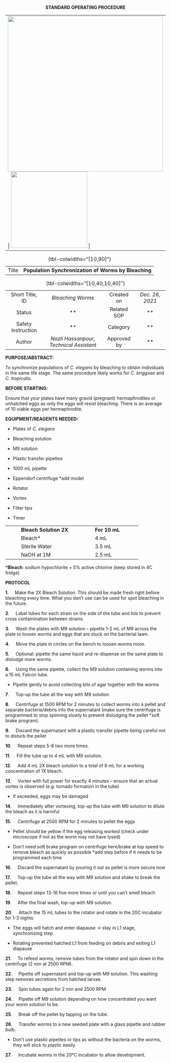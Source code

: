 <div align="center">

**STANDARD OPERATING PROCEDURE**

+------------------------------------------------+--------------------------------------+
| ![](MPI_AB_logo.png){width="487"}  | ![](UniKN_Logo.png){width="239"} |
+------------------------------------------------+--------------------------------------+

| | |
|---------:|:----------------------------:|
| Title   | **Population Synchronization of Worms by Bleaching** |
: {tbl-colwidths="[10,90]"}

| | | | |
|:----:|:----:|:----:|:----:|
| Short Title, ID | *Bleaching Worms* | Created on | *Dec. 26, 2021* |
| Status | ** | Related SOP | ** |
| Safety Instruction |**  | Category |** |
| Author | *Nazli Hassanpour, Technical Assistant* | Approved by | ** |
: {tbl-colwidths="[10,40,10,40]"}

<div align="left">
**PURPOSE/ABSTRACT:**

To synchronize populations of *C. elegans* by bleaching to obtain individuals in the same life stage. The same procedure likely works for *C.* *briggsae* and *C.* *tropicalis.*

**BEFORE STARTING:**

Ensure that your plates have many gravid (pregnant) hermaphrodites or unhatched eggs as only the eggs will resist bleaching. There is an average of 10 viable eggs per hermaphrodite.

**EQUIPMENT/REAGENTS NEEDED:**

-    Plates of *C. elegans*

-    Bleaching solution

-    M9 solution

-    Plastic transfer pipettes

-    1000 mL pipette

-    Eppendorf centrifuge \*add model

-    Rotator

-    Vortex

-    Filter tips

-    Timer

+-----+--------------------------+-----+---------------+----+
|     | **Bleach Solution 2X**   |     | **For 10 mL** |    |
+-----+--------------------------+-----+---------------+----+
|     | Bleach\*                 |     | 4 mL          |    |
+-----+--------------------------+-----+---------------+----+
|     | Sterile Water            |     | 3.5 mL        |    |
+-----+--------------------------+-----+---------------+----+
|     | NaOH at 1M               |     | 2.5 mL        |    |
+-----+--------------------------+-----+---------------+----+

\***Bleach**: sodium hypochlorite + 5% active chlorine (keep stored in 4C fridge)

**PROTOCOL**

**1**.     Make the 2X Bleach Solution. This should be made fresh right before bleaching every time. What you don’t use can be used for spot bleaching in the future.

**2**.     Label tubes for each strain on the side of the tube and lids to prevent cross contamination between strains.

**3**.     Wash the plates with M9 solution – pipette 1-2 mL of M9 across the plate to loosen worms and eggs that are stuck on the bacterial lawn.

**4**.     Move the plate in circles on the bench to loosen worms more.

**5**.     Optional: pipette the same liquid and re-dispense on the same plate to dislodge more worms.

**6**.     Using the same pipette, collect the M9 solution containing worms into a 15 mL Falcon tube.

-    Pipette gently to avoid collecting bits of agar together with the worms

**7**.     Top-up the tube all the way with M9 solution

**8**.     Centrifuge at 1500 RPM for 2 minutes to collect worms into a pellet and separate bacteria/debris into the supernatant (make sure the centrifuge is programmed to stop spinning slowly to prevent dislodging the pellet \*soft brake program).

**9**.     Discard the supernatant with a plastic transfer pipette being careful not to disturb the pellet

**10**.     Repeat steps 5-8 two more times.

**11**.     Fill the tube up to 4 mL with M9 solution.

**12**.     Add 4 mL 2X bleach solution to a total of 8 mL for a working concentration of 1X bleach.

**13**.     Vortex with full power for exactly 4 minutes – ensure that an actual vortex is observed (e.g. tornado formation in the tube)

-    If exceeded, eggs may be damaged

**14**.     Immediately after vortexing, top-up the tube with M9 solution to dilute the bleach as it is harmful

**15**.     Centrifuge at 2500 RPM for 2 minutes to pellet the eggs

-   Pellet should be yellow if the egg releasing worked (check under microscope if not as the worm may not have lysed)

-   Don’t need soft brake program on centrifuge here/brake at top speed to remove bleach as quickly as possible \*add step before if it needs to be programmed each time

**16**.     Discard the supernatant by pouring it out as pellet is more secure now

**17**.     Top-up the tube all the way with M9 solution and shake to break the pellet.

**18**.     Repeat steps 13-16 five more times or until you can’t smell bleach

**19**.     After the final wash, top-up with M9 solution.

**20**.     Attach the 15 mL tubes to the rotator and rotate in the 20C incubator for 1-3 nights.

-    The eggs will hatch and enter diapause -\> stay in L1 stage, synchronizing step

-    Rotating prevented hatched L1 from feeding on debris and exiting L1 diapause

**21**.     To refeed worms, remove tubes from the rotator and spin down in the centrifuge (2 min at 2500 RPM).

**22**.     Pipette off supernatant and top-up with M9 solution. This washing step removes secretions from hatched larvae.

**23**.     Spin tubes again for 2 min and 2500 RPM

**24**.     Pipette off M9 solution depending on how concentrated you want your worm solution to be.

**25**.     Break off the pellet by tapping on the tube.

**26**.     Transfer worms to a new seeded plate with a glass pipette and rubber bulb.

-    Don’t use plastic pipettes or tips as without the bacteria on the worms, they will stick to plastic easily.

**27**.     Incubate worms in the 20°C incubator to allow development.
